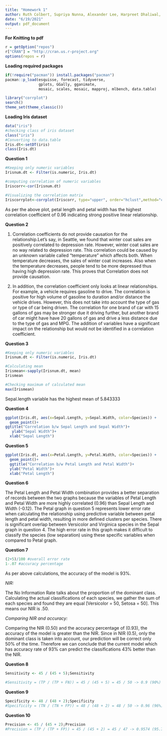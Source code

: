 ---
title: "Homework 1"
author: Ruth Colbert, Supriya Nunna, Alexander Lee, Harpreet Dhaliwal, Wenjuan Han, Arunabh Saikia
date: "6/19/2021"
output: pdf_document
---

__For Knitting to pdf__
```{r knitting to pdf}
r = getOption("repos")
r["CRAN"] = "http://cran.us.r-project.org"
options(repos = r)
```


__Loading required packages__
```{r loadpackages}
if(!require("pacman")) install.packages("pacman")
pacman::p_load(esquisse, forecast, tidyverse, 
               gplots, GGally, gganimate,
               mosaic, scales, mosaic, mapproj, mlbench, data.table)

library("corrplot")
search()
theme_set(theme_classic())
```

__Loading Iris dataset__

```{r Iris Data Table}
data("iris")
#checking class of iris dataset
class("iris")
#Converting to data.table 
Iris.dt<-setDT(iris)
class(Iris.dt)
```

__Question 1__
```{r Question 1}
#Keeping only numeric variables
Irisnum.dt <- Filter(is.numeric, Iris.dt)

#computing correlation of numeric variables
Iriscorr<-cor(Irisnum.dt)

#Visualizing the correlation matrix
Iriscorrplot<-corrplot(Iriscorr, type="upper", order="hclust",method="circle",addCoef.col = "Green")

```
As per the above plot, petal length and petal width has the highest correlation coefficient of 0.96 indicating strong positive linear relationship.

__Question 2__

1) Correlation coefficients do not provide causation for the relationship.Let’s say, in Seattle, we found that winter coat sales are positively correlated to depression rate. However, winter coat sales are no way related to depression rate. This correlation could be caused by an unknown variable called “temperature” which affects both. When temperature decreases, the sales of winter coat increases. Also when the temperature decreases, people tend to be more depressed thus having high depression rate. This proves that Correlation does not provide causation. 

2) In addition, the correlation coefficient only looks at linear relationships. For example, a vehicle requires gasoline to drive. The correlation is positive for high volume of gasoline to duration and/or distance the vehicle drives. However, this does not take into account the type of gas or type of car being driven. The correlation for one brand of car with 15 gallons of gas may be stronger due it driving further, but another brand of car might have have 20 gallons of gas and drive a less distance due to the type of gas and MPG. The addition of variables have a significant impact on the relationship but would not be identified in a correlation coefficient.

__Question 3__

```{r Mean}
#Keeping only numeric variables
Irisnum.dt <- Filter(is.numeric, Iris.dt)

#Calculating mean
Irismean<-sapply(Irisnum.dt, mean)
Irismean
```
```{r}
#Checking maximum of calculated mean
max(Irismean)
```
Sepal.length variable has the highest mean of 5.843333

__Question 4__

```{r Sepal Relationship}
ggplot(Iris.dt, aes(x=Sepal.Length, y=Sepal.Width, color=Species)) +
  geom_point()+
ggtitle("Correlation b/w Sepal Length and Sepal Width")+
   ylab("Sepal Width")+
  xlab("Sepal Length")
```

__Question 5__

```{r Petal Relatioship}
ggplot(Iris.dt, aes(x=Petal.Length, y=Petal.Width, color=Species)) +
  geom_point()+
  ggtitle("Correlation b/w Petal Length and Petal Width")+
  ylab("Petal Width")+
  xlab("Petal Length")
```

__Question 6__

The Petal Length and Petal Width combination provides a better separation of records between the two graphs because the variables of Petal Length and Petal Width are more highly correlated (0.96) than Sepal Length and Width (-0.12). The Petal graph in question 5 represents lower error rate when calculating the relationship using predictive variable between petal length and petal width, resulting in more defined clusters per species. There is significant overlap between Versicolor and Virginica species in the Sepal graph in question 4. The high error rate in this graph makes it difficult to classify the species (low separation) using these specific variables when compared to Petal graph.

__Question 7__

```{r Confusion Matrix Accuracy}
(2+5)/100 #overall error rate
1-.07 #accuracy percentage

```

As per above calculations, the accuracy of the model is 93%.

_NIR:_

The No Information Rate talks about the proportion of the dominant class. Calculating the actual classifications of each species, we gather the sum of each species and found they are equal [Versicolor = 50, Setosa = 50]. This means our NIR is .50. 

_Comparing NIR and accuracy: _

Comparing the NIR (0.50) and the accuracy percentage of (0.93), the accuracy of the model is greater than the NIR. Since in NIR (0.5), only the dominant class is taken into account, our prediction will be correct only 50% of the time. Therefore we can conclude that the current model which has accuracy rate of 93% can predict the classifications 43% better than the NIR.

__Question 8__
``` {r Sensitivity}

Sensitivity <- 45 / (45 + 5);Sensitivity

#Sensitivity = (TP / (TP + FN)) = 45 / (45 + 5) = 45 / 50 -> 0.9 (90%)
```

__Question 9__
``` {r Specificity}

Specificity <- 48 / (48 + 2);Specificity
#Specificity = (TN / (TN + FP)) = 48 / (48 + 2) = 48 / 50 -> 0.96 (96%)
```

__Question 10__
``` {r Precision}
Precision <- 45 / (45 + 2);Precision
#Precision = (TP / (TP + FP)) = 45 / (45 + 2) = 45 / 47 -> 0.9574 (95.74%)

```


